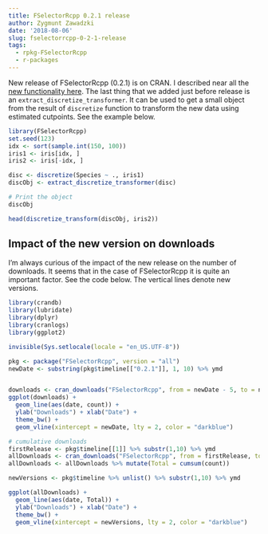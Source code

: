 ```yaml
---
title: FSelectorRcpp 0.2.1 release
author: Zygmunt Zawadzki
date: '2018-08-06'
slug: fselectorrcpp-0-2-1-release
tags:
  - rpkg-FSelectorRcpp
  - r-packages
---
```


New release of FSelectorRcpp (0.2.1) is on CRAN. I described near all the [new functionality here](https://www.zstat.pl/2018/07/31/upcoming-changes-in-fselectorrcpp-0-2-0/). The last thing that we added just before release is an `extract_discretize_transformer`. It can be used to get a small object from the result of `discretize` function to transform the new data using estimated cutpoints. See the example below.

```r
library(FSelectorRcpp)
set.seed(123)
idx <- sort(sample.int(150, 100))
iris1 <- iris[idx, ]
iris2 <- iris[-idx, ]

disc <- discretize(Species ~ ., iris1)
discObj <- extract_discretize_transformer(disc)

# Print the object
discObj

head(discretize_transform(discObj, iris2))
```

## Impact of the new version on downloads

I'm always curious of the impact of the new release on the number of downloads. It seems that in the case of FSelectorRcpp it is quite an important factor. See the code below. The vertical lines denote new versions.

```r
library(crandb)
library(lubridate)
library(dplyr)
library(cranlogs)
library(ggplot2)

invisible(Sys.setlocale(locale = "en_US.UTF-8"))

pkg <- package("FSelectorRcpp", version = "all")
newDate <- substring(pkg$timeline[["0.2.1"]], 1, 10) %>% ymd


downloads <- cran_downloads("FSelectorRcpp", from = newDate - 5, to = newDate + 3)
ggplot(downloads) + 
  geom_line(aes(date, count)) + 
  ylab("Downloads") + xlab("Date") + 
  theme_bw() + 
  geom_vline(xintercept = newDate, lty = 2, color = "darkblue")
```


```r
# cumulative downloads
firstRelease <- pkg$timeline[[1]] %>% substr(1,10) %>% ymd
allDownloads <- cran_downloads("FSelectorRcpp", from = firstRelease, to = newDate + 3)
allDownloads <- allDownloads %>% mutate(Total = cumsum(count))

newVersions <- pkg$timeline %>% unlist() %>% substr(1,10) %>% ymd

ggplot(allDownloads) + 
  geom_line(aes(date, Total)) + 
  ylab("Downloads") + xlab("Date") + 
  theme_bw() + 
  geom_vline(xintercept = newVersions, lty = 2, color = "darkblue")
```
